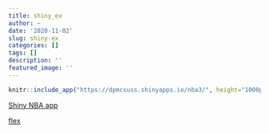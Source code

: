 ```yaml
---
title: shiny_ex
author: ~
date: '2020-11-02'
slug: shiny-ex
categories: []
tags: []
description: ''
featured_image: ''
---
```



```r
knitr::include_app("https://dpmcsuss.shinyapps.io/nba3/", height="1000px")
```


[Shiny NBA app](https://dpmcsuss.shinyapps.io/nba3/)

[flex](/flex.html)